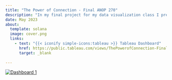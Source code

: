 ```yaml
---
title: "The Power of Connection - Final ANOP 270"
description: "In my final project for my data visualization class I presented a dashboard made in Tableau about the relationship between internet accessibility and education, and how the access to internet influence human development per country between 1990 and 2020."
date: May 2023
about:
  template: solana
  image: cover.png
  links:
    - text: "{{< iconify simple-icons:tableau >}} Tableau Dashboard"
      href: https://public.tableau.com/views/ThePowerofConnection-FinalClassProject/Dashboard1?:language=en-US&:sid=&:redirect=auth&:display_count=n&:origin=viz_share_link
      target: _blank
    
---
```


```{=html}
<div class='tableauPlaceholder' id='viz1721518481918' style='position: relative'><noscript><a href='#'><img alt='Dashboard 1 ' src='https:&#47;&#47;public.tableau.com&#47;static&#47;images&#47;Th&#47;ThePowerofConnection-FinalClassProject&#47;Dashboard1&#47;1_rss.png' style='border: none' /></a></noscript><object class='tableauViz'  style='display:none;'><param name='host_url' value='https%3A%2F%2Fpublic.tableau.com%2F' /> <param name='embed_code_version' value='3' /> <param name='site_root' value='' /><param name='name' value='ThePowerofConnection-FinalClassProject&#47;Dashboard1' /><param name='tabs' value='no' /><param name='toolbar' value='yes' /><param name='static_image' value='https:&#47;&#47;public.tableau.com&#47;static&#47;images&#47;Th&#47;ThePowerofConnection-FinalClassProject&#47;Dashboard1&#47;1.png' /> <param name='animate_transition' value='yes' /><param name='display_static_image' value='yes' /><param name='display_spinner' value='yes' /><param name='display_overlay' value='yes' /><param name='display_count' value='yes' /><param name='language' value='en-US' /></object></div>                <script type='text/javascript'>                    var divElement = document.getElementById('viz1721518481918');                    var vizElement = divElement.getElementsByTagName('object')[0];                    if ( divElement.offsetWidth > 800 ) { vizElement.style.width='1600px';vizElement.style.height='927px';} else if ( divElement.offsetWidth > 500 ) { vizElement.style.width='1600px';vizElement.style.height='927px';} else { vizElement.style.width='100%';vizElement.style.height='2677px';}                     var scriptElement = document.createElement('script');                    scriptElement.src = 'https://public.tableau.com/javascripts/api/viz_v1.js';                    vizElement.parentNode.insertBefore(scriptElement, vizElement);                </script>


```